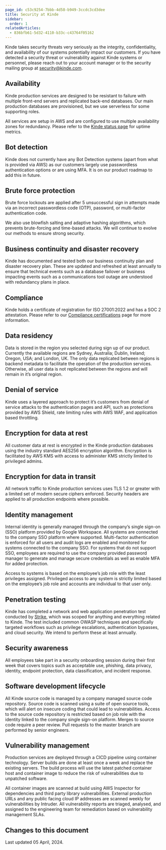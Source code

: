 ```yaml
---
page_id: c53c9254-7bbb-4d58-b949-3ccdc3cd3dee
title: Security at Kinde
sidebar:
  order: 1
relatedArticles:
  - 836bfb61-5d32-4110-b33c-c43764f05162
---
```


Kinde takes security threats very seriously as the integrity, confidentiality, and availability of our systems potentially impact our customers. If you have detected a security threat or vulnerability against Kinde systems or personnel, please reach out to your account manager or to the security mailing group at [security@kinde.com](mailto:security@kinde.com).

## **Availability**

Kinde production services are designed to be resistant to failure with multiple front-end servers and replicated back-end databases. Our main production databases are provisioned, but we use serverless for some supporting roles.

All services are setup in AWS and are configured to use multiple availability zones for redundancy. Please refer to the [Kinde status page](https://status.kinde.com/) for uptime metrics.

## Bot detection

Kinde does not currently have any Bot Detection systems (apart from what is provided via AWS) as our customers largely use passwordless authentication options or are using MFA. It is on our product roadmap to add this in future.

## Brute force protection

Brute force lockouts are applied after 5 unsuccessful sign in attempts made via an incorrect passwordless code (OTP), password, or multi-factor authentication code.

We also use blowfish salting and adaptive hashing algorithms, which prevents brute-forcing and time-based attacks. We will continue to evolve our methods to ensure strong security.

## **Business continuity and disaster recovery**

Kinde has documented and tested both our business continuity plan and disaster recovery plan. These are updated and refreshed at least annually to ensure that technical events such as a database failover or business impacting events such as a communications tool outage are understood with redundancy plans in place.

## Compliance

Kinde holds a certificate of registration for ISO 27001:2022 and has a SOC 2 attestation. Please refer to our [Compliance certifications](/trust-center/privacy-and-compliance/compliance/) page for more information.

## **Data residency**

Data is stored in the region you selected during sign up of our product. Currently the available regions are Sydney, Australia; Dublin, Ireland; Oregon, USA; and London, UK. The only data replicated between regions is backend metadata to facilitate the operation of the production services. Otherwise, all user data is not replicated between the regions and will remain in it’s original region.

## Denial of service

Kinde uses a layered approach to protect it’s customers from denial of service attacks to the authentication pages and API, such as protections provided by AWS Shield, rate limiting rules with AWS WAF, and application based throttling.

## **Encryption for data at rest**

All customer data at rest is encrypted in the Kinde production databases using the industry standard AES256 encryption algorithm. Encryption is facilitated by AWS KMS with access to administer KMS strictly limited to privileged admins.

## **Encryption for data in transit**

All network traffic to Kinde production services uses TLS 1.2 or greater with a limited set of modern secure ciphers enforced. Security headers are applied to all production endpoints where possible.

## **Identity management**

Internal identity is generally managed through the company’s single sign-on (SSO) platform provided by Google Workspace. All systems are connected to the company SSO platform where supported. Multi-factor authentication is enforced for all users and audit logs are enabled and monitored for systems connected to the company SSO. For systems that do not support SSO, employees are required to use the company provided password manager to generate and manage secure credentials as well as enable MFA for added protection.

Access to systems is based on the employee’s job role with the least privileges assigned. Privileged access to any system is strictly limited based on the employee’s job role and accounts are individual to that user only.

## **Penetration testing**

Kinde has completed a network and web application penetration test conducted by [Strike](https://strike.sh/), which was scoped for anything and everything related to Kinde. The test included common OWASP techniques and specifically targeted workflows such as privilege escalations, authentication bypasses, and cloud security. We intend to perform these at least annually.

## **Security awareness**

All employees take part in a security onboarding session during their first week that covers topics such as acceptable use, phishing, data privacy, identity, endpoint protection, data classification, and incident response.

## **Software development lifecycle**

All Kinde source code is managed by a company managed source code repository. Source code is scanned using a suite of open source tools, which will alert on insecure coding that could lead to vulnerabilities. Access to the source code repository is restricted based on job role with the identity linked to the company single sign-on platform. Merges to source code require a peer review. Pull requests to the master branch are performed by senior engineers.

## **Vulnerability management**

Production services are deployed through a CICD pipeline using container technology. Server builds are done at least once a week and replace the existing servers. The build process will use the latest patched container host and container image to reduce the risk of vulnerabilities due to unpatched software.

All container images are scanned at build using AWS Inspector for dependencies and third party library vulnerabilities. External production URLs and any public facing cloud IP addresses are scanned weekly for vulnerabilities by Intruder. All vulnerability reports are triaged, analysed, and assigned to the engineering team for remediation based on vulnerability management SLAs.

## **Changes to this document**

Last updated 05 April, 2024.
